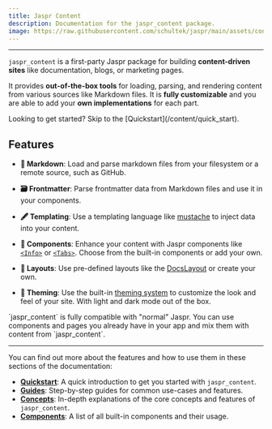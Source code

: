 ```yaml
---
title: Jaspr Content
description: Documentation for the jaspr_content package.
image: https://raw.githubusercontent.com/schultek/jaspr/main/assets/content/banner_docs.png
---
```


<!-- ![Banner](https://raw.githubusercontent.com/schultek/jaspr/main/assets/content/banner.png) -->

---

`jaspr_content` is a first-party Jaspr package for building **content-driven sites** like documentation, blogs, or marketing pages. 

It provides **out-of-the-box tools** for loading, parsing, and rendering content from various sources like Markdown files. It is **fully customizable** and you are able to add your **own implementations** for each part.

<Info>
Looking to get started? Skip to the [Quickstart](/content/quick_start).
</Info>

## Features

- **📖 Markdown**: Load and parse markdown files from your filesystem or a remote source, such as GitHub.

- **🗃️ Frontmatter**: Parse frontmatter data from Markdown files and use it in your components.

- **🖋️ Templating**: Use a templating language like [mustache](https://mustache.github.io/mustache.5.html) to inject data into your content.

- **🧩 Components**: Enhance your content with Jaspr components like [`<Info>`](/content/components/callout) or [`<Tabs>`](/content/components/tabs). Choose from the built-in components or add your own.

- **📐 Layouts**: Use pre-defined layouts like the [DocsLayout](/content/layouts/docs_layout) or create your own.

- **🎨 Theming**: Use the built-in [theming system](/content/concepts/theming) to customize the look and feel of your site. With light and dark mode out of the box.

<Info>
  `jaspr_content` is fully compatible with "normal" Jaspr. You can use components and pages you already have in your app and mix them with content from `jaspr_content`.
</Info>

---

You can find out more about the features and how to use them in these sections of the documentation:

- [**Quickstart**](/content/quick_start): A quick introduction to get you started with `jaspr_content`.
- [**Guides**](/content/guides/adding_pages): Step-by-step guides for common use-cases and features.
- [**Concepts**](/content/concepts/pages): In-depth explanations of the core concepts and features of `jaspr_content`.
- [**Components**](/content/components/callout): A list of all built-in components and their usage.
